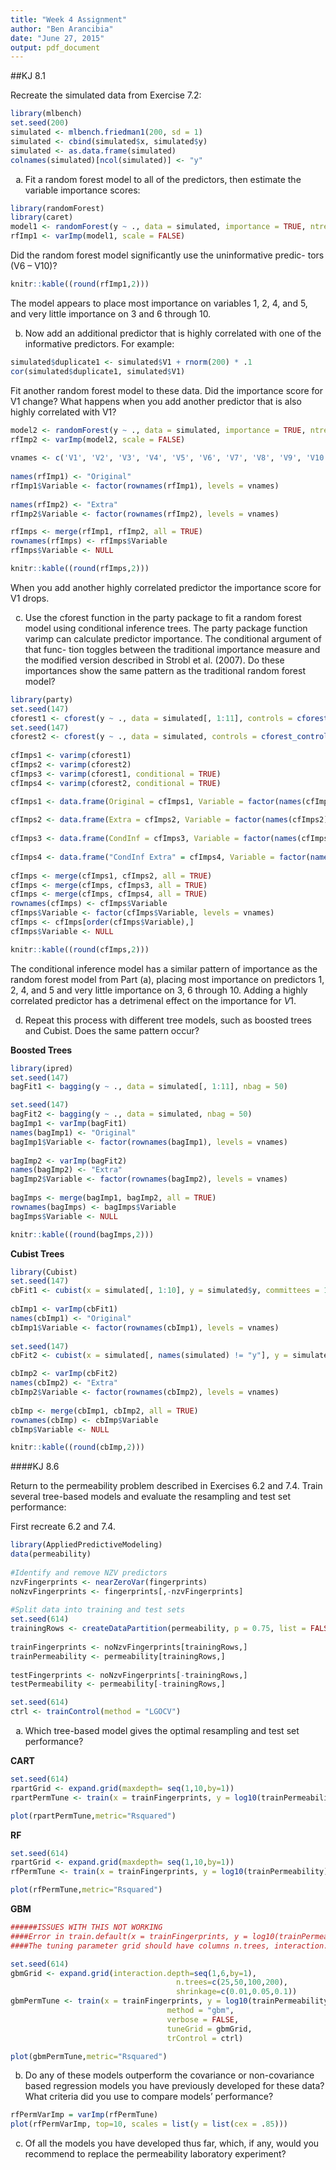 ```yaml
---
title: "Week 4 Assignment"
author: "Ben Arancibia"
date: "June 27, 2015"
output: pdf_document
---
```


##KJ 8.1

Recreate the simulated data from Exercise 7.2:

```r
library(mlbench)
set.seed(200)
simulated <- mlbench.friedman1(200, sd = 1)
simulated <- cbind(simulated$x, simulated$y)
simulated <- as.data.frame(simulated)
colnames(simulated)[ncol(simulated)] <- "y"
```

a)  Fit a random forest model to all of the predictors, then estimate the variable importance scores:
```r
library(randomForest)
library(caret)
model1 <- randomForest(y ~ ., data = simulated, importance = TRUE, ntree = 1000)
rfImp1 <- varImp(model1, scale = FALSE)
```

Did the random forest model significantly use the uninformative predic- tors (V6 – V10)?

```r
knitr::kable((round(rfImp1,2)))
```

The model appears to place most importance on variables 1, 2, 4, and 5, and very little importance on 3 and 6 through 10.

b) Now add an additional predictor that is highly correlated with one of the informative predictors. For example:
```r
simulated$duplicate1 <- simulated$V1 + rnorm(200) * .1
cor(simulated$duplicate1, simulated$V1)
```

Fit another random forest model to these data. Did the importance score for V1 change? What happens when you add another predictor that is also highly correlated with V1?

```r
model2 <- randomForest(y ~ ., data = simulated, importance = TRUE, ntree = 1000)
rfImp2 <- varImp(model2, scale = FALSE)
              
vnames <- c('V1', 'V2', 'V3', 'V4', 'V5', 'V6', 'V7', 'V8', 'V9', 'V10', 'duplicate1')
              
names(rfImp1) <- "Original"
rfImp1$Variable <- factor(rownames(rfImp1), levels = vnames)
              
names(rfImp2) <- "Extra"
rfImp2$Variable <- factor(rownames(rfImp2), levels = vnames)

rfImps <- merge(rfImp1, rfImp2, all = TRUE)
rownames(rfImps) <- rfImps$Variable
rfImps$Variable <- NULL

knitr::kable((round(rfImps,2)))
```

When you add another highly correlated predictor the importance score for V1 drops. 

c) Use the cforest function in the party package to fit a random forest model using conditional inference trees. The party package function varimp can calculate predictor importance. The conditional argument of that func- tion toggles between the traditional importance measure and the modified version described in Strobl et al. (2007). Do these importances show the same pattern as the traditional random forest model?

```r
library(party)
set.seed(147)
cforest1 <- cforest(y ~ ., data = simulated[, 1:11], controls = cforest_control(ntree = 1000))
set.seed(147)
cforest2 <- cforest(y ~ ., data = simulated, controls = cforest_control(ntree = 1000))
              
cfImps1 <- varimp(cforest1)
cfImps2 <- varimp(cforest2)
cfImps3 <- varimp(cforest1, conditional = TRUE)
cfImps4 <- varimp(cforest2, conditional = TRUE)

cfImps1 <- data.frame(Original = cfImps1, Variable = factor(names(cfImps1), levels = vnames))
              
cfImps2 <- data.frame(Extra = cfImps2, Variable = factor(names(cfImps2), levels = vnames))
              
cfImps3 <- data.frame(CondInf = cfImps3, Variable = factor(names(cfImps3), levels = vnames))
              
cfImps4 <- data.frame("CondInf Extra" = cfImps4, Variable = factor(names(cfImps4), levels = vnames))
              
cfImps <- merge(cfImps1, cfImps2, all = TRUE)
cfImps <- merge(cfImps, cfImps3, all = TRUE)
cfImps <- merge(cfImps, cfImps4, all = TRUE)
rownames(cfImps) <- cfImps$Variable
cfImps$Variable <- factor(cfImps$Variable, levels = vnames)
cfImps <- cfImps[order(cfImps$Variable),]
cfImps$Variable <- NULL

knitr::kable((round(cfImps,2)))
```

The conditional inference model has a similar pattern of importance as the random forest model from Part (a), placing most importance on predictors 1, 2, 4, and 5 and very little importance on 3, 6 through 10.  Adding a highly correlated predictor has a detrimenal effect on the importance for $V1$. 
              
d) Repeat this process with different tree models, such as boosted trees and Cubist. Does the same pattern occur?

__Boosted Trees__
```r
library(ipred)
set.seed(147)
bagFit1 <- bagging(y ~ ., data = simulated[, 1:11], nbag = 50)

set.seed(147)
bagFit2 <- bagging(y ~ ., data = simulated, nbag = 50)
bagImp1 <- varImp(bagFit1)
names(bagImp1) <- "Original"
bagImp1$Variable <- factor(rownames(bagImp1), levels = vnames)
              
bagImp2 <- varImp(bagFit2)
names(bagImp2) <- "Extra"
bagImp2$Variable <- factor(rownames(bagImp2), levels = vnames)
              
bagImps <- merge(bagImp1, bagImp2, all = TRUE)
rownames(bagImps) <- bagImps$Variable
bagImps$Variable <- NULL

knitr::kable((round(bagImps,2)))
```

__Cubist Trees__

```r
library(Cubist)
set.seed(147)
cbFit1 <- cubist(x = simulated[, 1:10], y = simulated$y, committees = 100)
              
cbImp1 <- varImp(cbFit1)
names(cbImp1) <- "Original"
cbImp1$Variable <- factor(rownames(cbImp1), levels = vnames)
              
set.seed(147)
cbFit2 <- cubist(x = simulated[, names(simulated) != "y"], y = simulated$y, committees = 100)

cbImp2 <- varImp(cbFit2)
names(cbImp2) <- "Extra"
cbImp2$Variable <- factor(rownames(cbImp2), levels = vnames)
              
cbImp <- merge(cbImp1, cbImp2, all = TRUE)
rownames(cbImp) <- cbImp$Variable
cbImp$Variable <- NULL

knitr::kable((round(cbImp,2)))

```

####KJ 8.6

Return to the permeability problem described in Exercises 6.2 and 7.4. Train several tree-based models and evaluate the resampling and test set performance:

First recreate 6.2 and 7.4.

```r
library(AppliedPredictiveModeling)
data(permeability)
              
#Identify and remove NZV predictors
nzvFingerprints <- nearZeroVar(fingerprints)
noNzvFingerprints <- fingerprints[,-nzvFingerprints]
              
#Split data into training and test sets
set.seed(614)
trainingRows <- createDataPartition(permeability, p = 0.75, list = FALSE)
              
trainFingerprints <- noNzvFingerprints[trainingRows,]
trainPermeability <- permeability[trainingRows,]
              
testFingerprints <- noNzvFingerprints[-trainingRows,]
testPermeability <- permeability[-trainingRows,]

set.seed(614)
ctrl <- trainControl(method = "LGOCV")
```

(a) Which tree-based model gives the optimal resampling and test set performance?

__CART__ 
```r
set.seed(614)
rpartGrid <- expand.grid(maxdepth= seq(1,10,by=1))
rpartPermTune <- train(x = trainFingerprints, y = log10(trainPermeability), method = "rpart2", tuneGrid = rpartGrid, trControl = ctrl)

plot(rpartPermTune,metric="Rsquared")
```

__RF__ 

```r
set.seed(614)
rpartGrid <- expand.grid(maxdepth= seq(1,10,by=1))
rfPermTune <- train(x = trainFingerprints, y = log10(trainPermeability), method = "rf", tuneLength = 10, importance = TRUE, trControl = ctrl)

plot(rfPermTune,metric="Rsquared")
```

__GBM__ 

```r

######ISSUES WITH THIS NOT WORKING
####Error in train.default(x = trainFingerprints, y = log10(trainPermeability),  : 
####The tuning parameter grid should have columns n.trees, interaction.depth, shrinkage, n.minobsinnode

set.seed(614)
gbmGrid <- expand.grid(interaction.depth=seq(1,6,by=1),
                                     n.trees=c(25,50,100,200),
                                     shrinkage=c(0.01,0.05,0.1))
gbmPermTune <- train(x = trainFingerprints, y = log10(trainPermeability),
                                   method = "gbm",
                                   verbose = FALSE,
                                   tuneGrid = gbmGrid,
                                   trControl = ctrl)

plot(gbmPermTune,metric="Rsquared")
```

(b) Do any of these models outperform the covariance or non-covariance based regression models you have previously developed for these data? What criteria did you use to compare models’ performance?

```r
rfPermVarImp = varImp(rfPermTune)
plot(rfPermVarImp, top=10, scales = list(y = list(cex = .85)))
```

(c) Of all the models you have developed thus far, which, if any, would you recommend to replace the permeability laboratory experiment?
